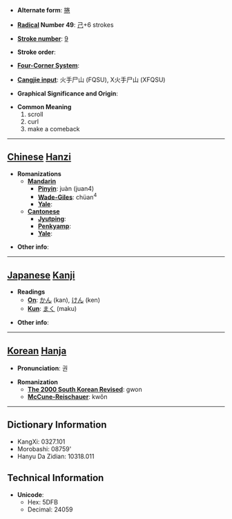* '''Alternate form''': [[捲]]

* '''[[Wiktionary:Chinese radical index| Radical]] Number 49''': [[Wiktionary:Chinese radical index 己|己]]+6 strokes

* '''[[Wiktionary:Chinese total strokes index|Stroke number]]''': [[Wiktionary:Chinese total strokes index 9|9]]

* '''Stroke order''': 

* '''[[Wiktionary:Chinese four corner index|Four-Corner System]]''': 

* '''[[Wiktionary:Chinese Cangjie index|Cangjie input]]''': 火手尸山 (FQSU), X火手尸山 (XFQSU)

* '''Graphical Significance and Origin''': 

* '''Common Meaning'''
*#scroll
*# curl
*# make a comeback


----

== [[Chinese]] [[Hanzi]] ==

* '''Romanizations'''
** '''[[Mandarin]]'''
*** '''[[Pinyin]]''': juàn (juan4)
*** '''[[Wade-Giles]]''': chüan<sup>4</sup>
*** '''[[Yale]]''': 
** '''[[Cantonese]]'''
*** '''[[Jyutping]]''':
*** '''[[Penkyamp]]''': 
*** '''[[Yale]]''': 

* '''Other info''': 

----

== [[Japanese]] [[Kanji]] ==

* '''Readings'''
** '''[[On]]''': [[かん]] (kan), [[けん]] (ken)
** '''[[Kun]]''': [[まく]] (maku)

* '''Other info''':  

----

== [[Korean]] [[Hanja]] ==

* '''Pronunciation''': 권

* '''Romanization'''
** '''[[The 2000 South Korean Revised Romanization|The 2000 South Korean Revised]]''': gwon
** '''[[McCune-Reischauer]]''': kwŏn

----

== Dictionary Information ==

* KangXi: 0327.101
* Morobashi: 08759'
* Hanyu Da Zidian: 10318.011

== Technical Information ==

* '''Unicode''':
** Hex: 5DFB
** Decimal: 24059